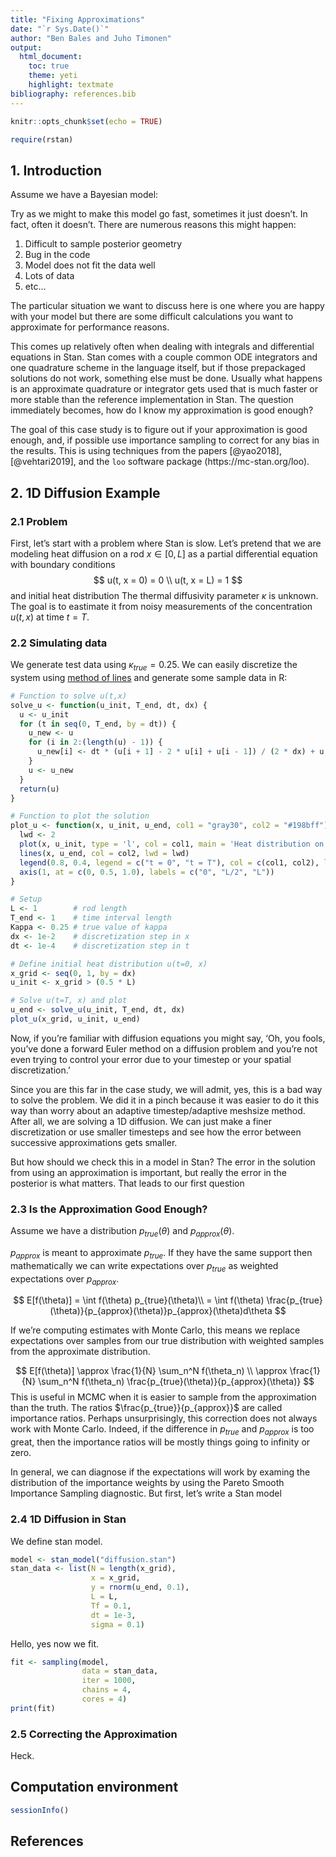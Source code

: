 ```yaml
---
title: "Fixing Approximations"
date: "`r Sys.Date()`"
author: "Ben Bales and Juho Timonen" 
output: 
  html_document:
    toc: true
    theme: yeti
    highlight: textmate
bibliography: references.bib
---
```


```r
knitr::opts_chunk$set(echo = TRUE)
```

```r
require(rstan)
```

## 1. Introduction

Assume we have a Bayesian model:

\begin{equation}
p(\theta \mid x) \propto p(x \mid \theta) p(\theta)
\end{equation}

Try as we might to make this model go fast, sometimes it just doesn't. In fact,
often it doesn't. There are numerous reasons this might happen:

  1. Difficult to sample posterior geometry
  2. Bug in the code
  3. Model does not fit the data well
  4. Lots of data
  5. etc...

The particular situation we want to discuss here is one where you are happy
with your model but there are some difficult calculations you want to
approximate for performance reasons.

This comes up relatively often when dealing with integrals and differential
equations in Stan. Stan comes with a couple common ODE integrators and one
quadrature scheme in the language itself, but if those prepackaged solutions
do not work, something else must be done. Usually what happens is an approximate
quadrature or integrator gets used that is much faster or more stable than the
reference implementation in Stan. The question immediately becomes, how do
I know my approximation is good enough?

The goal of this case study is to figure out if your approximation is good
enough, and, if possible use importance sampling to correct for any bias in
the results. This is using techniques from the papers
[@yao2018], [@vehtari2019], and
the `loo` software package (https://mc-stan.org/loo).

## 2. 1D Diffusion Example

### 2.1  Problem

First, let's start with a problem where Stan is slow. Let's pretend that we are modeling heat diffusion on a rod $x \in [0, L]$ as a partial differential equation
\begin{equation}
\frac{\partial u}{\partial t} = \kappa \cdot \frac{\partial^2 u}{\partial x^2}
\end{equation}
with boundary conditions
$$
u(t, x = 0) = 0 \\
u(t, x = L) = 1
$$
and initial heat distribution
\begin{equation}
u(t = 0, x) = 
\begin{cases}
0 & \text{ if } \hspace{0.5cm} 0 \leq x \leq \frac{L}{2} \\
1 & \text{ if } \hspace{0.5cm} \frac{L}{2} < x \leq 1
\end{cases}
\end{equation}
The thermal diffusivity parameter $\kappa$ is unknown. The goal is to eastimate it from noisy measurements of the concentration $u(t,x)$ at time $t = T$.

### 2.2 Simulating data
We generate test data using $\kappa_{true} = 0.25$. We can easily discretize the system using [method of lines](https://en.wikipedia.org/wiki/Method_of_lines) and generate some sample data in R:

```r
# Function to solve u(t,x)
solve_u <- function(u_init, T_end, dt, dx) {
  u <- u_init
  for (t in seq(0, T_end, by = dt)) {
    u_new <- u
    for (i in 2:(length(u) - 1)) {
      u_new[i] <- dt * (u[i + 1] - 2 * u[i] + u[i - 1]) / (2 * dx) + u[i]
    }
    u <- u_new
  }
  return(u)
}

# Function to plot the solution
plot_u <- function(x, u_init, u_end, col1 = "gray30", col2 = "#198bff") {
  lwd <- 2
  plot(x, u_init, type = 'l', col = col1, main = 'Heat distribution on [0,L]', ylab = 'u(t,x)', xaxt = "n", lwd = lwd)
  lines(x, u_end, col = col2, lwd = lwd)
  legend(0.8, 0.4, legend = c("t = 0", "t = T"), col = c(col1, col2), lty = c(1,1), lwd = c(lwd, lwd))
  axis(1, at = c(0, 0.5, 1.0), labels = c("0", "L/2", "L"))
}
```


```r
# Setup
L <- 1        # rod length
T_end <- 1    # time interval length
Kappa <- 0.25 # true value of kappa
dx <- 1e-2    # discretization step in x
dt <- 1e-4    # discretization step in t

# Define initial heat distribution u(t=0, x)
x_grid <- seq(0, 1, by = dx)
u_init <- x_grid > (0.5 * L)

# Solve u(t=T, x) and plot
u_end <- solve_u(u_init, T_end, dt, dx)
plot_u(x_grid, u_init, u_end)
```

Now, if you're familiar with diffusion equations you might say, 'Oh, you
fools, you've done a forward Euler method on a diffusion problem and you're
not even trying to control your error due to your timestep or your spatial
discretization.'

Since you are this far in the case study, we will admit, yes, this is a bad way
to solve the problem. We did it in a pinch because it was easier to do it
this way than worry about an adaptive timestep/adaptive meshsize method.
After all, we are solving a 1D diffusion. We can just make a finer
discretization or use smaller timesteps and see how the error between successive
approximations gets smaller.

But how should we check this in a model in Stan? The error in the solution from
using an approximation is important, but really the error in the posterior is
what matters. That leads to our first question

### 2.3 Is the Approximation Good Enough?

Assume we have a distribution $p_{true}(\theta)$ and $p_{approx}(\theta)$.

$p_{approx}$ is meant to approximate $p_{true}$. If they have the same support
then mathematically we can write expectations over $p_{true}$ as weighted
expectations over $p_{approx}$.

$$
E[f(\theta)] = \int f(\theta) p_{true}(\theta)\\
 = \int f(\theta) \frac{p_{true}(\theta)}{p_{approx}(\theta)}p_{approx}(\theta)d\theta
$$

If we're computing estimates with Monte Carlo, this means we replace
expectations over samples from our true distribution with weighted samples from
the approximate distribution.

$$
E[f(\theta)] \approx \frac{1}{N} \sum_n^N f(\theta_n) \\
\approx \frac{1}{N} \sum_n^N f(\theta_n) \frac{p_{true}(\theta)}{p_{approx}(\theta)}
$$
This is useful in MCMC when it is easier to sample from the approximation
than the truth. The ratios $\frac{p_{true}}{p_{approx}}$ are called importance
ratios. Perhaps unsurprisingly, this correction does not always work with
Monte Carlo. Indeed, if the difference in $p_{true}$ and $p_{approx}$ is too
great, then the importance ratios will be mostly things going to infinity or
zero.

In general, we can diagnose if the expectations will work by examing the
distribution of the importance weights by using the Pareto Smooth Importance
Sampling diagnostic. But first, let's write a Stan model

### 2.4 1D Diffusion in Stan

We define stan model.
```r
model <- stan_model("diffusion.stan")
stan_data <- list(N = length(x_grid),
                  x = x_grid,
                  y = rnorm(u_end, 0.1),
                  L = L,
                  Tf = 0.1,
                  dt = 1e-3,
                  sigma = 0.1)
```
Hello, yes now we fit.

```r
fit <- sampling(model,
                data = stan_data,
                iter = 1000,
                chains = 4,
                cores = 4)
print(fit)
```

### 2.5 Correcting the Approximation
Heck.

## Computation environment

```r
sessionInfo()
```

## References
